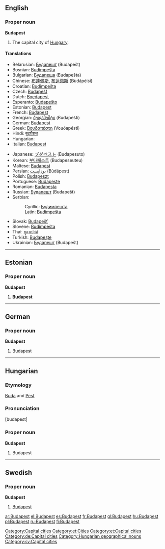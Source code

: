 {{wikipedia}}
==English==

===Proper noun===
'''Budapest'''

# The capital city of [[Hungary]].

====Translations====
{{trans-top|the capital city of Hungary}}
*Belarusian: [[Будапешт]] (Budapešt)
*Bosnian: [[Budimpešta]] {{f}}
*Bulgarian: [[Будапеща]] (Budapešta)
*Chinese: [[布達佩斯]], [[布达佩斯]] (Bùdápèisī)
*Croatian: [[Budimpešta]]
*Czech: [[Budapešť]] {{f}}
*Dutch: [[Boedapest]] {{n}}
*Esperanto: [[Budapeŝto]]
*Estonian: [[#Estonian|Budapest]]
*French: [[#French|Budapest]]
*Georgian: [[ბუდაპეშტი]] (Budapešti)
*German: [[#German|Budapest]]
*Greek: [[Βουδαπέστη]] (Vouðapésti)
*Hindi: [[बुदापैशत]]
*Hungarian: {{t|hu|Budapest}}
*Italian: [[#Italian|Budapest]] {{f}}
{{trans-mid}}
*Japanese: [[ブダペスト]] (Budapesuto)
*Korean: [[부다페스트]] (Budapeseuteu)
*Maltese: [[#Maltese|Budapest]]
*Persian: [[بوداپست]] (Būdāpest)
*Polish: [[Budapeszt]] {{m}}
*Portuguese: [[Budapeste]]
*Romanian: [[Budapesta]] {{f}}
*Russian: [[Будапешт]] {{m}}(Budapešt)
*Serbian:
*:Cyrillic: [[Будимпешта]] {{f}}
*:Latin: [[Budimpešta]] {{f}}
*Slovak: [[Budapešť]]
*Slovene: [[Budimpešta]] {{f}}
*Thai: [[บูดาเปสต์]]
*Turkish: [[Budapeşte]]
*Ukrainian: [[Будапешт]] (Budapešt)
{{trans-bottom}}

[[Category:Capital cities]]

----

==Estonian==

===Proper noun===
'''Budapest'''

# '''Budapest'''

[[Category:et:Cities]]
[[Category:et:Capital cities]]

----
==German==
===Proper noun===
'''Budapest'''

# Budapest

[[Category:de:Capital cities]]

----

==Hungarian==

===Etymology===
[[Buda]] and [[Pest]]

===Pronunciation===
[budapeɕt]

===Proper noun===
'''Budapest'''

# Budapest

[[Category:Hungarian geographical nouns]]

----

==Swedish==
===Proper noun===
'''Budapest'''

# [[#English|Budapest]]

[[Category:sv:Capital cities]]

[[ar:Budapest]]
[[el:Budapest]]
[[es:Budapest]]
[[fr:Budapest]]
[[gl:Budapest]]
[[hu:Budapest]]
[[pl:Budapest]]
[[ru:Budapest]]
[[fi:Budapest]]